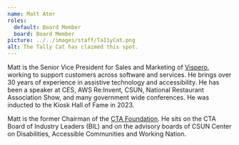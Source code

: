 ```yaml
---
name: Matt Ater
roles:
  default: Board Member
  board: Board Member
picture: ../../images/staff/Ta11yCat.png
alt: The Tally Cat has claimed this spot.
---
```


Matt is the Senior Vice President for Sales and Marketing of [Vispero](https://vispero.com/), working to support customers across software and services. He brings over 30 years of experience in assistive technology and accessibility. He has been a speaker at CES, AWS Re:Invent, CSUN, National Restaurant Association Show, and many government wide conferences. He was inducted to the Kiosk Hall of Fame in 2023.

Matt is the former Chairman of the [CTA Foundation](https://www.cta.tech/Who-We-Are/CTA-Foundation). He sits on the CTA Board of Industry Leaders (BIL) and on the advisory boards of CSUN Center on Disabilities, Accessible Communities and Working Nation.

